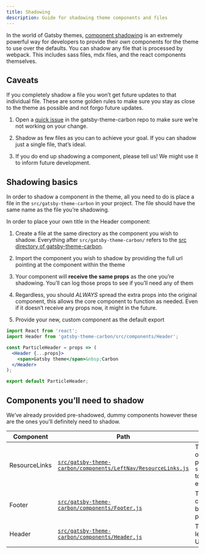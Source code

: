 ```yaml
---
title: Shadowing
description: Guide for shadowing theme components and files
---
```


<PageDescription>

In the world of Gatsby themes, [component shadowing](https://www.gatsbyjs.org/blog/2019-04-29-component-shadowing/) is an extremely powerful way for developers to provide their _own_ components for the theme to use over the defaults. You can shadow any file that is processed by webpack. This includes sass files, mdx files, and the react components themselves.

</PageDescription>

## Caveats

If you completely shadow a file you won’t get future updates to that individual file. These are some golden rules to make sure you stay as close to the theme as possible and not forgo future updates.

1. Open a [quick issue](https://github.com/carbon-design-system/gatsby-theme-carbon/issues/new) in the gatsby-theme-carbon repo to make sure we’re not working on your change.

1. Shadow as few files as you can to achieve your goal. If you can shadow just a single file, that’s ideal.

1. If you do end up shadowing a component, please tell us! We might use it to inform future development.

## Shadowing basics

In order to shadow a component in the theme, all you need to do is place a file in the `src/gatsby-theme-carbon` in your project. The file should have the same name as the file you’re shadowing.

In order to place your own title in the Header component:

1. Create a file at the same directory as the component you wish to shadow. Everything after `src/gatsby-theme-carbon/`
   refers to the [src directory of gatsby-theme-carbon](https://github.com/carbon-design-system/gatsby-theme-carbon/tree/master/packages/gatsby-theme-carbon/src).

1. Import the component you wish to shadow by providing the full url pointing at the component within the theme

1. Your component will **receive the same props** as the one you’re shadowing. You’ll can log those props to see if you’ll need any of them

1. Regardless, you should _ALWAYS_ spread the extra props into the original component, this allows the core component to function as needed. Even if it doesn’t receive any props now, it might in the future.

1. Provide your new, custom component as the default export

```jsx
import React from 'react';
import Header from 'gatsby-theme-carbon/src/components/Header';

const ParticleHeader = props => (
  <Header {...props}>
    <span>Gatsby theme</span>&nbsp;Carbon
  </Header>
);

export default ParticleHeader;
```

## Components you’ll need to shadow

We’ve already provided pre-shadowed, dummy components however these are the ones you’ll definitely need to shadow.

| Component     | Path                                                                                                                                                                                                                  | Description                                                                        |
| ------------- | --------------------------------------------------------------------------------------------------------------------------------------------------------------------------------------------------------------------- | ---------------------------------------------------------------------------------- |
| ResourceLinks | [`src/gatsby-theme-carbon/components/LeftNav/ResourceLinks.js`](https://github.com/carbon-design-system/gatsby-theme-carbon/blob/master/packages/example/src/gatsby-theme-carbon/components/LeftNav/ResourceLinks.js) | The bottom links on the SideNav, pass `shouldOpenNewTabs` to open links externally |
| Footer        | [`src/gatsby-theme-carbon/components/Footer.js`](https://github.com/carbon-design-system/gatsby-theme-carbon/blob/master/packages/example/src/gatsby-theme-carbon/components/Footer.js)                               | The links and content at the bottom of each page                                   |
| Header        | [`src/gatsby-theme-carbon/components/Header.js`](https://github.com/carbon-design-system/gatsby-theme-carbon/blob/master/packages/example/src/gatsby-theme-carbon/components/Header.js)                               | The text in the top left corner of the UI Shell                                    |
